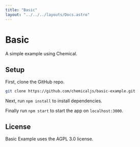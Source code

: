 ```yaml
---
title: "Basic"
layout: "../../../layouts/Docs.astro"
---
```


# Basic

A simple example using Chemical.

## Setup
First, clone the GitHub repo.

```bash
git clone https://github.com/chemicaljs/basic-example.git
```

Next, run `npm install` to install dependencies.

Finally run `npm start` to start the app on `localhost:3000`.

## License

Basic Example uses the AGPL 3.0 license.